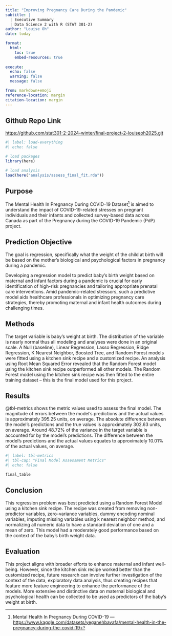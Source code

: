 ```yaml
---
title: "Improving Pregnancy Care During the Pandemic"
subtitle: |
  | Executive Summary
  | Data Science 2 with R (STAT 301-2)
author: "Louise Oh"
date: today

format:
  html:
    toc: true
    embed-resources: true
    
execute:
  echo: false
  warning: false
  message: false

from: markdown+emoji 
reference-location: margin
citation-location: margin
---
```


::: {.callout-tip icon=false}
## Github Repo Link

[https://github.com/stat301-2-2024-winter/final-project-2-louiseoh2025.git](https://github.com/stat301-2-2024-winter/final-project-2-louiseoh2025.git)

:::

```r
#| label: load-everything
#| echo: false

# load packages
library(here)

# load analysis
load(here("analysis/assess_final_fit.rda"))
```


## Purpose

The Mental Health In Pregnancy During COVID-19 Dataset^[Mental Health In Pregnancy During COVID-19 --- [https://www.kaggle.com/datasets/yeganehbavafa/mental-health-in-the-pregnancy-during-the-covid-19](https://www.kaggle.com/datasets/yeganehbavafa/mental-health-in-the-pregnancy-during-the-covid-19)] is aimed to understand the impact of COVID-19-related stresses on pregnant individuals and their infants and collected survey-based data across Canada as part of the Pregnancy during the COVID-19 Pandemic (PdP) project. 

::: {.callout-note icon="false"}
## Prediction Objective 

The goal is regression, specifically what the weight of the child at birth will be based on the mother's biological and psychological factors in pregnancy during a pandemic.

:::

Developing a regression model to predict baby's birth weight based on maternal and infant factors during a pandemic is crucial for early identification of high-risk pregnancies and tailoring appropriate prenatal care interventions. Amid pandemic-related stressors, such a predictive model aids healthcare professionals in optimizing pregnancy care strategies, thereby promoting maternal and infant health outcomes during challenging times. 


## Methods

The target variable is baby's weight at birth. The distribution of the variable is nearly normal thus all modeling and analyses were done in an original scale. A Null (baseline), Linear Regression, Lasso Regression, Ridge Regression, K Nearest Neighbor, Boosted Tree, and Random Forest models were fitted using a kitchen sink recipe and a customized recipe. An analysis using Root Mean Squared Error revealed that the Random Forest model using the kitchen sink recipe outperformed all other models. The Random Forest model using the kitchen sink recipe was then fitted to the entire training dataset -- this is the final model used for this project. 

## Results

@tbl-metrics shows the metric values used to assess the final model. The magnitude of errors between the model's predictions and the actual values is approximately 395.25 units, on average. The absolute difference between the model's predictions and the true values is approximately 302.63 units, on average. Around 48.72% of the variance in the target variable is accounted for by the model's predictions. The difference between the model's predictions and the actual values equates to approximately 10.01% of the actual values, on average.

```r
#| label: tbl-metrics
#| tbl-cap: "Final Model Assessment Metrics"
#| echo: false

final_table
```

## Conclusion

This regression problem was best predicted using a Random Forest Model using a kitchen sink recipe. The recipe was created from removing non-predictor variables, zero-variance variables, dummy encoding nominal variables, imputing missing variables using k nearest neighbor method, and normalizing all numeric data to have a standard deviation of one and a mean of zero. This model had a moderately good performance based on the context of the baby's birth weight data.

## Evaluation

This project aligns with broader efforts to enhance maternal and infant well-being. However, since the kitchen sink recipe worked better than the customized recipe, future research can involve further investigation of the context of the data, exploratory data analysis, thus creating recipes that feature more feature engineering to enhance the performance of the models. More extensive and distinctive data on maternal biological and psychological health can be collected to be used as predictors of the baby's weight at birth. 
